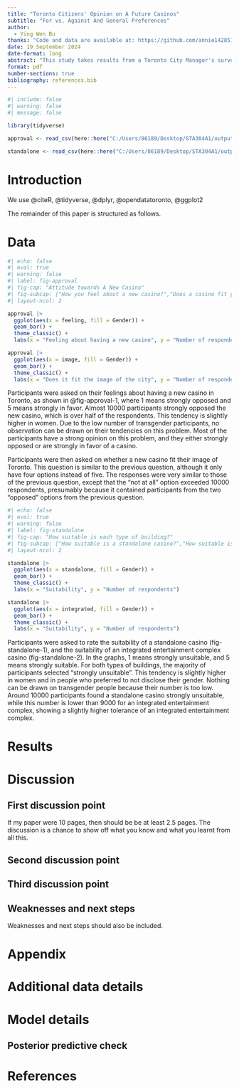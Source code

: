 ```yaml
---
title: "Toronto Citizens' Opinion on A Future Casinos"
subtitle: "For vs. Against And General Preferences"
author: 
  - Ying Wen Bu
thanks: "Code and data are available at: https://github.com/annie142857/starter_folder/tree/main"
date: 19 September 2024
date-format: long
abstract: "This study takes results from a Toronto City Manager's survey on people's opinion on the construction of a casino. (results). Although the survey was conducted to incorporate people's viewpoint into the casino's construction, the results can still be used in other research to investigate people's opinions on casinos and related entertainments."
format: pdf
number-sections: true
bibliography: references.bib
---
```


```r
#| include: false
#| warning: false
#| message: false

library(tidyverse)

approval <- read_csv(here::here("C:/Users/86189/Desktop/STA304A1/outputs/data/clean_data(approval).csv"), show_col_types = FALSE)

standalone <- read_csv(here::here("C:/Users/86189/Desktop/STA304A1/outputs/data/clean_data(standalone).csv"), show_col_types = FALSE)

```


# Introduction

We use @citeR, @tidyverse, @dplyr, @opendatatoronto, @ggplot2

The remainder of this paper is structured as follows. 



# Data {#sec-datasection}

```r
#| echo: false
#| eval: true
#| warning: false
#| label: fig-approval
#| fig-cap: "Attitude towards A New Casino"
#| fig-subcap: ["How you feel about a new casino?","Does a casino fit your image of the city?"]
#| layout-ncol: 2

approval |>
  ggplot(aes(x = feeling, fill = Gender)) +
  geom_bar() +
  theme_classic() +
  labs(x = "Feeling about having a new casino", y = "Number of respondents")

approval |>
  ggplot(aes(x = image, fill = Gender)) +
  geom_bar() +
  theme_classic() +
  labs(x = "Does it fit the image of the city", y = "Number of respondents")
```

Participants were asked on their feelings about having a new casino in Toronto, as shown in @fig-approval-1, where 1 means strongly opposed and 5 means strongly in favor. Almost 10000 participants strongly opposed the new casino, which is over half of the respondents. This tendency is slightly higher in women. Due to the low number of transgender participants, no observation can be drawn on their tendencies on this problem. Most of the participants have a strong opinion on this problem, and they either strongly opposed or are strongly in favor of a casino.

Participants were then asked on whether a new casino fit their image of Toronto. This question is similar to the previous question, although it only have four options instead of five. The responses were very similar to those of the previous question, except that the "not at all" option exceeded 10000 respondents, presumably because it contained participants from the two "opposed" options from the previous question.

```r
#| echo: false
#| eval: true
#| warning: false
#| label: fig-standalone
#| fig-cap: "How suitable is each type of building?"
#| fig-subcap: ["How suitable is a standalone casino?","How suitable is an integrated entertainment complex?"]
#| layout-ncol: 2

standalone |>
  ggplot(aes(x = standalone, fill = Gender)) +
  geom_bar() +
  theme_classic() +
  labs(x = "Suitability", y = "Number of respondents")

standalone |>
  ggplot(aes(x = integrated, fill = Gender)) +
  geom_bar() +
  theme_classic() +
  labs(x = "Suitability", y = "Number of respondents")
```

Participants were asked to rate the suitability of a standalone casino (fig-standalone-1), and the suitability of an integrated entertainment complex casino (fig-standalone-2). In the graphs, 1 means strongly unsuitable, and 5 means strongly suitable. For both types of buildings, the majority of participants selected "strongly unsuitable". This tendency is slightly higher in women and in people who preferred to not disclose their gender. Nothing can be drawn on transgender people because their number is too low. Around 10000 participants found a standalone casino strongly unsuitable, while this number is lower than 9000 for an integrated entertainment complex, showing a slightly higher tolerance of an integrated entertainment complex.

# Results





# Discussion

## First discussion point {#sec-first-point}

If my paper were 10 pages, then should be be at least 2.5 pages. The discussion is a chance to show off what you know and what you learnt from all this. 

## Second discussion point

## Third discussion point

## Weaknesses and next steps

Weaknesses and next steps should also be included.

\newpage

\appendix

# Appendix {-}


# Additional data details

# Model details {#sec-model-details}

## Posterior predictive check




\newpage


# References